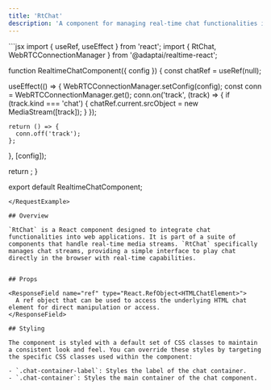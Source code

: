 ```yaml
---
title: 'RtChat'
description: 'A component for managing real-time chat functionalities in web applications'
---
```


<RequestExample>
```jsx
import { useRef, useEffect } from 'react';
import { RtChat, WebRTCConnectionManager } from '@adaptai/realtime-react';

function RealtimeChatComponent({ config }) {
  const chatRef = useRef(null);

  useEffect(() => {
    WebRTCConnectionManager.setConfig(config);
    const conn = WebRTCConnectionManager.get();
    conn.on('track', (track) => {
      if (track.kind === 'chat') {
        chatRef.current.srcObject = new MediaStream([track]);
      }
    });

    return () => {
      conn.off('track');
    };
  }, [config]);

  return <RtChat ref={chatRef} />;
}

export default RealtimeChatComponent;
```
</RequestExample>

## Overview

`RtChat` is a React component designed to integrate chat functionalities into web applications. It is part of a suite of components that handle real-time media streams. `RtChat` specifically manages chat streams, providing a simple interface to play chat directly in the browser with real-time capabilities.


## Props

<ResponseField name="ref" type="React.RefObject<HTMLChatElement>">
  A ref object that can be used to access the underlying HTML chat element for direct manipulation or access.
</ResponseField>

## Styling

The component is styled with a default set of CSS classes to maintain a consistent look and feel. You can override these styles by targeting the specific CSS classes used within the component:

- `.chat-container-label`: Styles the label of the chat container.
- `.chat-container`: Styles the main container of the chat component.